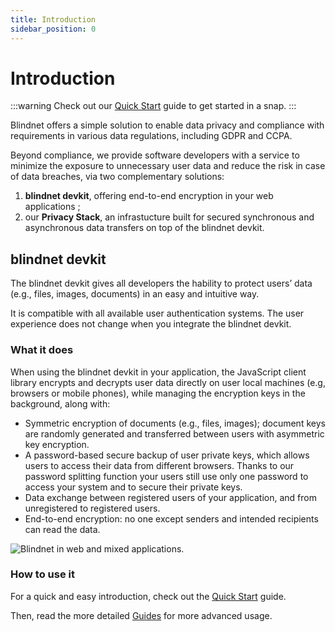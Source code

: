 ```yaml
---
title: Introduction
sidebar_position: 0
---
```



# Introduction

:::warning
Check out our [Quick Start](./quickstart) guide to get started in a snap.
:::

Blindnet offers a simple solution to enable data privacy and compliance with requirements in various data regulations, including GDPR and CCPA.

Beyond compliance, we provide software developers with a service to minimize the exposure to unnecessary user data and reduce the risk in case of data breaches, via two complementary solutions:

1. **blindnet devkit**, offering end-to-end encryption in your web applications ;
2. our **Privacy Stack**, an infrastucture built for secured synchronous and asynchronous data transfers on top of the blindnet devkit.

## blindnet devkit

The blindnet devkit gives all developers the hability to protect users’ data (e.g., files, images, documents) in an easy and intuitive way.

It is compatible with all available user authentication systems. The user experience does not change when you integrate the blindnet devkit.


### What it does

When using the blindnet devkit in your application, the JavaScript client library encrypts and decrypts user data directly on user local machines (e.g, browsers or mobile phones), while managing the encryption keys in the background, along with:

- Symmetric encryption of documents (e.g., files, images); document keys are randomly generated and transferred between users with asymmetric key encryption.
- A password-based secure backup of user private keys, which allows users to access their data from different browsers. Thanks to our password splitting function your users still use only one password to access your system and to secure their private keys.
- Data exchange between registered users of your application, and from unregistered to registered users.
- End-to-end encryption: no one except senders and intended recipients can read the data.

![Blindnet in web and mixed applications.](/img/how_it_works/web_enc_high.svg)

### How to use it

For a quick and easy introduction, check out the [Quick Start](./quickstart) guide.

Then, read the more detailed [Guides](./guides) for more advanced usage.



